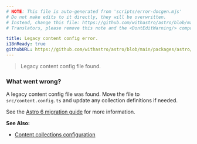 ```yaml
---
# NOTE: This file is auto-generated from 'scripts/error-docgen.mjs'
# Do not make edits to it directly, they will be overwritten.
# Instead, change this file: https://github.com/withastro/astro/blob/main/packages/astro/src/core/errors/errors-data.ts
# Translators, please remove this note and the <DontEditWarning/> component.

title: Legacy content config error.
i18nReady: true
githubURL: https://github.com/withastro/astro/blob/main/packages/astro/src/core/errors/errors-data.ts
---
```



<DontEditWarning />


> Legacy content config file found.

### What went wrong?

A legacy content config file was found. Move the file to `src/content.config.ts` and update any collection definitions if needed.

See the [Astro 6 migration guide](/en/guides/upgrade-to/v6/#removed-legacy-content-collections) for more information.

**See Also:**
-  [Content collections configuration](/en/guides/content-collections/#the-collection-config-file)
